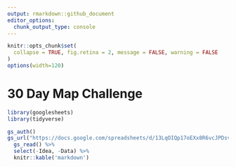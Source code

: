 ```yaml
---
output: rmarkdown::github_document
editor_options: 
  chunk_output_type: console
---
```

```r
knitr::opts_chunk$set(
  collapse = TRUE, fig.retina = 2, message = FALSE, warning = FALSE
)
options(width=120)
```

# 30 Day Map Challenge

```r
library(googlesheets)
library(tidyverse)

gs_auth()
gs_url("https://docs.google.com/spreadsheets/d/13LqOIQp17oEXx8R6vcJPDsvaII8nD9tJ_5DF9G7oZ18/edit#gid=0") %>% 
  gs_read() %>% 
  select(-Idea, -Data) %>% 
  knitr::kable('markdown')
```